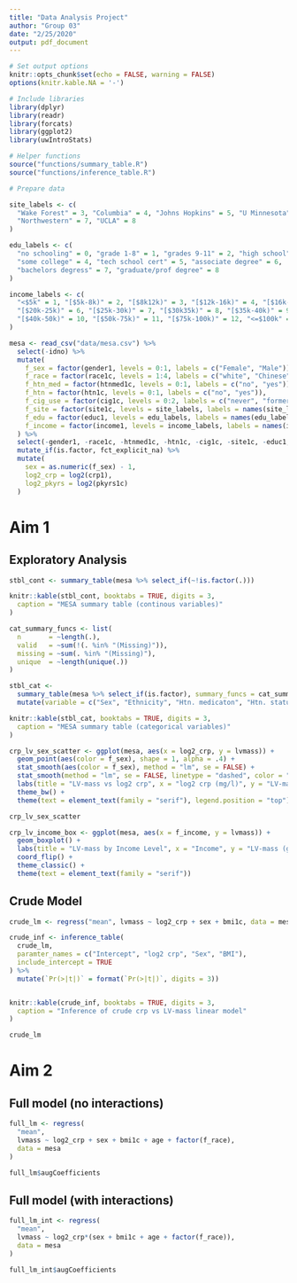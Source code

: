 ```yaml
---
title: "Data Analysis Project"
author: "Group 03"
date: "2/25/2020"
output: pdf_document
---
```


```r

# Set output options
knitr::opts_chunk$set(echo = FALSE, warning = FALSE)
options(knitr.kable.NA = '-')

# Include libraries
library(dplyr)
library(readr)
library(forcats)
library(ggplot2)
library(uwIntroStats)

# Helper functions
source("functions/summary_table.R")
source("functions/inference_table.R")

# Prepare data

site_labels <- c(
  "Wake Forest" = 3, "Columbia" = 4, "Johns Hopkins" = 5, "U Minnesota" = 6,
  "Northwestern" = 7, "UCLA" = 8
)

edu_labels <- c(
  "no schooling" = 0, "grade 1-8" = 1, "grades 9-11" = 2, "high school" = 3,
  "some college" = 4, "tech school cert" = 5, "associate degree" = 6,
  "bachelors degress" = 7, "graduate/prof degree" = 8
)

income_labels <- c(
  "<$5k" = 1, "[$5k-8k)" = 2, "[$8k12k)" = 3, "[$12k-16k)" = 4, "[$16k-20k)" = 5,
  "[$20k-25k)" = 6, "[$25k-30k)" = 7, "[$30k35k)" = 8, "[$35k-40k)" = 9,
  "[$40k-50k)" = 10, "[$50k-75k)" = 11, "[$75k-100k)" = 12, "<=$100k" = 13
)

mesa <- read_csv("data/mesa.csv") %>%
  select(-idno) %>%
  mutate(
    f_sex = factor(gender1, levels = 0:1, labels = c("Female", "Male")),
    f_race = factor(race1c, levels = 1:4, labels = c("white", "Chinese", "black", "Hispanic")),
    f_htn_med = factor(htnmed1c, levels = 0:1, labels = c("no", "yes")),
    f_htn = factor(htn1c, levels = 0:1, labels = c("no", "yes")),
    f_cig_use = factor(cig1c, levels = 0:2, labels = c("never", "former", "current")),
    f_site = factor(site1c, levels = site_labels, labels = names(site_labels)),
    f_edu = factor(educ1, levels = edu_labels, labels = names(edu_labels)),
    f_income = factor(income1, levels = income_labels, labels = names(income_labels))
  ) %>%
  select(-gender1, -race1c, -htnmed1c, -htn1c, -cig1c, -site1c, -educ1, -income1) %>%
  mutate_if(is.factor, fct_explicit_na) %>%
  mutate(
    sex = as.numeric(f_sex) - 1,
    log2_crp = log2(crp1),
    log2_pkyrs = log2(pkyrs1c)
  )

```

# Aim 1

## Exploratory Analysis

```r
stbl_cont <- summary_table(mesa %>% select_if(~!is.factor(.)))

knitr::kable(stbl_cont, booktabs = TRUE, digits = 3,
  caption = "MESA summary table (continous variables)"
)
```

```r

cat_summary_funcs <- list(
  n       = ~length(.),
  valid   = ~sum(!(. %in% "(Missing)")),
  missing = ~sum(. %in% "(Missing)"),
  unique  = ~length(unique(.))
)

stbl_cat <-
  summary_table(mesa %>% select_if(is.factor), summary_funcs = cat_summary_funcs) %>%
  mutate(variable = c("Sex", "Ethnicity", "Htn. medicaton", "Htn. status", "Smoking status", "Study site", "Eduction", "Income"))

knitr::kable(stbl_cat, booktabs = TRUE, digits = 3,
  caption = "MESA summary table (categorical variables)"
)
```



```r
crp_lv_sex_scatter <- ggplot(mesa, aes(x = log2_crp, y = lvmass)) +
  geom_point(aes(color = f_sex), shape = 1, alpha = .4) +
  stat_smooth(aes(color = f_sex), method = "lm", se = FALSE) +
  stat_smooth(method = "lm", se = FALSE, linetype = "dashed", color = "black") +
  labs(title = "LV-mass vs log2 crp", x = "log2 crp (mg/l)", y = "LV-mass (g)", color = "Sex") +
  theme_bw() +
  theme(text = element_text(family = "serif"), legend.position = "top")

```

```r
crp_lv_sex_scatter
```

```r
crp_lv_income_box <- ggplot(mesa, aes(x = f_income, y = lvmass)) +
  geom_boxplot() +
  labs(title = "LV-mass by Income Level", x = "Income", y = "LV-mass (g)") +
  coord_flip() +
  theme_classic() +
  theme(text = element_text(family = "serif"))
```



## Crude Model


```r
crude_lm <- regress("mean", lvmass ~ log2_crp + sex + bmi1c, data = mesa)

crude_inf <- inference_table(
  crude_lm,
  paramter_names = c("Intercept", "log2 crp", "Sex", "BMI"),
  include_intercept = TRUE
) %>%
  mutate(`Pr(>|t|)` = format(`Pr(>|t|)`, digits = 3))


knitr::kable(crude_inf, booktabs = TRUE, digits = 3,
  caption = "Inference of crude crp vs LV-mass linear model"
)
```

```r
crude_lm
```


# Aim 2

## Full model (no interactions)

```r
full_lm <- regress(
  "mean",
  lvmass ~ log2_crp + sex + bmi1c + age + factor(f_race),
  data = mesa
)
```

```r
full_lm$augCoefficients
```


## Full model (with interactions)

```r
full_lm_int <- regress(
  "mean",
  lvmass ~ log2_crp*(sex + bmi1c + age + factor(f_race)),
  data = mesa
)
```

```r
full_lm_int$augCoefficients
```



